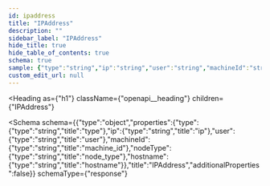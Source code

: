```yaml
---
id: ipaddress
title: "IPAddress"
description: ""
sidebar_label: "IPAddress"
hide_title: true
hide_table_of_contents: true
schema: true
sample: {"type":"string","ip":"string","user":"string","machineId":"string","nodeType":"string","hostname":"string"}
custom_edit_url: null
---
```



<Heading
  as={"h1"}
  className={"openapi__heading"}
  children={"IPAddress"}
>
</Heading>





<Schema
  schema={{"type":"object","properties":{"type":{"type":"string","title":"type"},"ip":{"type":"string","title":"ip"},"user":{"type":"string","title":"user"},"machineId":{"type":"string","title":"machine_id"},"nodeType":{"type":"string","title":"node_type"},"hostname":{"type":"string","title":"hostname"}},"title":"IPAddress","additionalProperties":false}}
  schemaType={"response"}
>
  
</Schema>
            